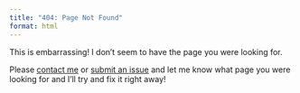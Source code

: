 ```yaml
---
title: "404: Page Not Found"
format: html
---
```


This is embarrassing! I don't seem to have the page you were looking for.

Please [contact me](https://guslipkin.github.io/contact.html) or [submit an issue](https://github.com/guslipkin/guslipkin.github.io/issues) and let me know what page you were looking for and I'll try and fix it right away!
